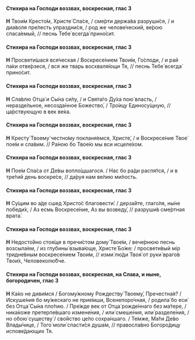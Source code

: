#### Стихира на Господи воззвах, воскресная, глас 3

**Н** Твои́м Кресто́м, Христе́ Спа́се, / сме́рти держа́ва разруши́ся, / и диа́воля пре́лесть упраздни́ся, / род же челове́ческий, ве́рою спаса́емый, // песнь Тебе́ всегда́ прино́сит.

#### Стихира на Господи воззвах, воскресная, глас 3

**Н** Просвети́шася вся́ческая / Воскресе́нием Твои́м, Го́споди, / и рай па́ки отве́рзеся, / вся же тварь восхваля́ющи Тя, // песнь Тебе́ всегда́ прино́сит.

#### Стихира на Господи воззвах, воскресная, глас 3

**Н** Сла́влю Отца́ и Сы́на си́лу, / и Свята́го Ду́ха пою́ власть, / неразде́льное, несозда́нное Божество́, / Тро́ицу Единосу́щную, // ца́рствующую в век ве́ка.

#### Стихира на Господи воззвах, воскресная, глас 3

**Н** Кресту́ Твоему́ честно́му покланя́емся, Христе́, / и Воскресе́ние Твое́ пое́м и сла́вим. // Ра́ною бо Твое́ю мы вси исцеле́хом.

#### Стихира на Господи воззвах, воскресная, глас 3

**Н** Пое́м Спа́са от Де́вы вопло́щшагося. / Нас бо ра́ди распя́тся, / и в тре́тий день воскре́се, // да́руя нам ве́лию ми́лость.

#### Стихира на Господи воззвах, воскресная, глас 3

**Н** Су́щим во а́де сшед Христо́с благовести́: / дерза́йте, глаго́ля, ны́не победи́х, / Аз есмь Воскресе́ние, Аз вы возведу́, // разруши́в сме́ртная врата́.

#### Стихира на Господи воззвах, воскресная, глас 3

**Н** Недосто́йно стоя́ще в пречи́стом дому́ Твое́м, / вече́рнюю песнь возсыла́ем, / из глубины́ взыва́юще, Христе́ Бо́же: / просвети́вый мiр тридне́вным воскресе́нием Твои́м, // изми́ лю́ди Твоя́ от руки́ враго́в Твои́х, Человеколю́бче.

#### Стихира на Господи воззвах, воскресная, на Слава, и ныне, богородичен, глас 3

**Н** Ка́ко не диви́мся / Богому́жному Рождеству́ Твоему́, Пречестна́я? / Искуше́ния бо му́жескаго не прие́мши, Всенепоро́чная, / родила́ бо еси́ без Отца́ Сы́на пло́тию. / Пре́жде век от Отца́ рожде́ннаго без ма́тере, / ника́коже претерпе́вшаго измене́ния, / или́ смеше́ния, или́ разделе́ния, / но обою́ существу́ / сво́йство це́ло сохра́ншаго. / Те́мже, Ма́ти Де́во Влады́чице, / Того́ моли́ спасти́ся душа́м, // правосла́вно Богоро́дицу испове́дающих Тя.
